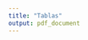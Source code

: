 ```yaml
---
title: "Tablas"
output: pdf_document
---
```

\begin{table}[ht]
\centering
\begin{tabular}{rllrr}
  \hline
 & Panel & Tipo de declaración & Ventas totales & Porcentajes de ventas \\ 
  \hline
1 & Balanceado & Mensual & 142923.84 & 100.00 \\ 
  2 & Semi-Blanaceado & Semestral & 4833.86 & 3.01 \\ 
  3 & Semi-Blanaceado & Mensual & 153986.78 & 96.00 \\ 
  4 & Semi-Blanaceado & Cambios & 1590.40 & 0.99 \\ 
  5 & Desbalanceado & Semestral & 5831.95 & 3.54 \\ 
  6 & Desbalanceado & Mensual & 157253.36 & 95.34 \\ 
  7 & Desbalanceado & Cambios & 1855.11 & 1.12 \\ 
   \hline
\end{tabular}
\end{table}